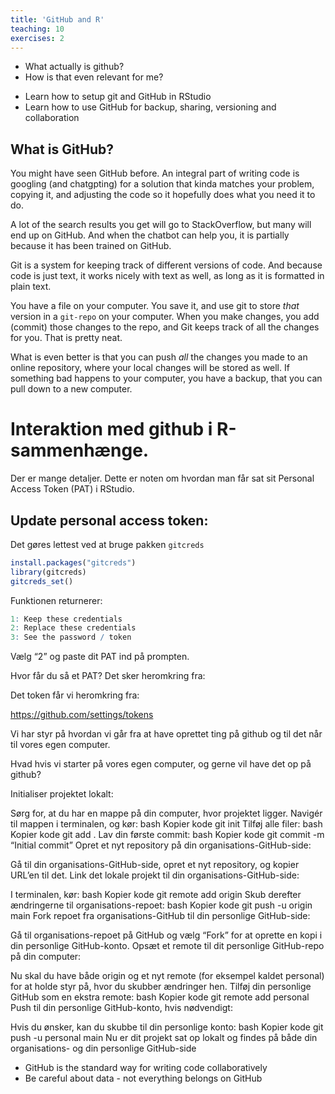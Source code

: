 ```yaml
---
title: 'GitHub and R'
teaching: 10
exercises: 2
---
```


:::::::::::::::::::::::::::::::::::::: questions 

- What actually is github? 
- How is that even relevant for me?

::::::::::::::::::::::::::::::::::::::::::::::::

::::::::::::::::::::::::::::::::::::: objectives

- Learn how to setup git and GitHub in RStudio
- Learn how to use GitHub for backup, sharing, versioning and collaboration

::::::::::::::::::::::::::::::::::::::::::::::::

## What is GitHub?

You might have seen GitHub before. An integral part of writing code is googling
(and chatgpting) for a solution that kinda matches your problem, copying it, and
adjusting the code so it hopefully does what you need it to do.

A lot of the search results you get will go to StackOverflow, but many will end
up on GitHub. And when the chatbot can help you, it is partially because it has 
been trained on GitHub.

Git is a system for keeping track of different versions of code. 
And because code is just text, it works nicely with text as well, as long as it
is formatted in plain text.

You have a file on your computer. You save it, and use git to store _that_ version
in a `git-repo` on your computer. When you make changes, you add (commit) those
changes to the repo, and Git keeps track of all the changes for you. That is 
pretty neat.

What is even better is that you can push _all_ the changes you made to an
online repository, where your local changes will be stored as well. If something
bad happens to your computer, you have a backup, that you can pull down to a 
new computer.


# Interaktion med github i R-sammenhænge.

Der er mange detaljer. Dette er noten om hvordan man får sat sit Personal
Access Token (PAT) i RStudio.

## Update personal access token:

Det gøres lettest ved at bruge pakken `gitcreds`
```r
install.packages("gitcreds")
library(gitcreds)
gitcreds_set()
```

Funktionen returnerer:
```r
1: Keep these credentials
2: Replace these credentials
3: See the password / token
```

Vælg "2" og paste dit PAT ind på prompten.

Hvor får du så et PAT? Det sker heromkring fra:


Det token får vi heromkring fra:

[https://github.com/settings/tokens](https://github.com/settings/tokens)



Vi har styr på hvordan vi går fra at have oprettet ting på github og til det
når til vores egen computer.

Hvad hvis vi starter på vores egen computer, og gerne vil have det op på github?


Initialiser projektet lokalt:

Sørg for, at du har en mappe på din computer, hvor projektet ligger. Navigér til mappen i terminalen, og kør:
bash
Kopier kode
git init
Tilføj alle filer:
bash
Kopier kode
git add .
Lav din første commit:
bash
Kopier kode
git commit -m "Initial commit"
Opret et nyt repository på din organisations-GitHub-side:

Gå til din organisations-GitHub-side, opret et nyt repository, og kopier URL’en til det.
Link det lokale projekt til din organisations-GitHub-side:

I terminalen, kør:
bash
Kopier kode
git remote add origin <URL_til_organisations_repo>
Skub derefter ændringerne til organisations-repoet:
bash
Kopier kode
git push -u origin main
Fork repoet fra organisations-GitHub til din personlige GitHub-side:

Gå til organisations-repoet på GitHub og vælg "Fork" for at oprette en kopi i din personlige GitHub-konto.
Opsæt et remote til dit personlige GitHub-repo på din computer:

Nu skal du have både origin og et nyt remote (for eksempel kaldet personal) for at holde styr på, hvor du skubber ændringer hen. Tilføj din personlige GitHub som en ekstra remote:
bash
Kopier kode
git remote add personal <URL_til_personlige_repo>
Push til din personlige GitHub-konto, hvis nødvendigt:

Hvis du ønsker, kan du skubbe til din personlige konto:
bash
Kopier kode
git push -u personal main
Nu er dit projekt sat op lokalt og findes på både din organisations- og din personlige GitHub-side


::::::::::::::::::::::::::::::::::::: keypoints 

- GitHub is the standard way for writing code collaboratively
- Be careful about data - not everything belongs on GitHub


::::::::::::::::::::::::::::::::::::::::::::::::

